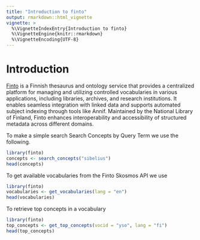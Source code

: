 ```yaml
---
title: "Introduction to finto"
output: rmarkdown::html_vignette
vignette: >
  %\VignetteIndexEntry{Introduction to finto}
  %\VignetteEngine{knitr::rmarkdown}
  %\VignetteEncoding{UTF-8}
---
```



# Introduction

[Finto](https://finto.fi/) is a Finnish thesaurus and ontology service that provides a centralized platform for managing and utilizing controlled vocabularies in various applications, including libraries, archives, and research institutions. It enables seamless integration with linked data and supports automated subject indexing through tools like Annif. Maintained by the National Library of Finland, Finto enhances interoperability and accessibility of structured metadata across different domains.

To make a simple search Search Concepts by Query Term we use the following.

```r
library(finto)
concepts <- search_concepts("sibelius")
head(concepts)
```

To get available vocabularies from the Finto Skosmos API we use 

```r
library(finto)
vocabularies <- get_vocabularies(lang = "en")
head(vocabularies)
```

To retrieve top concepts in a vocabulary
 
```r
library(finto)
top_concepts <- get_top_concepts(vocid = "yso", lang = "fi")
head(top_concepts)
```
